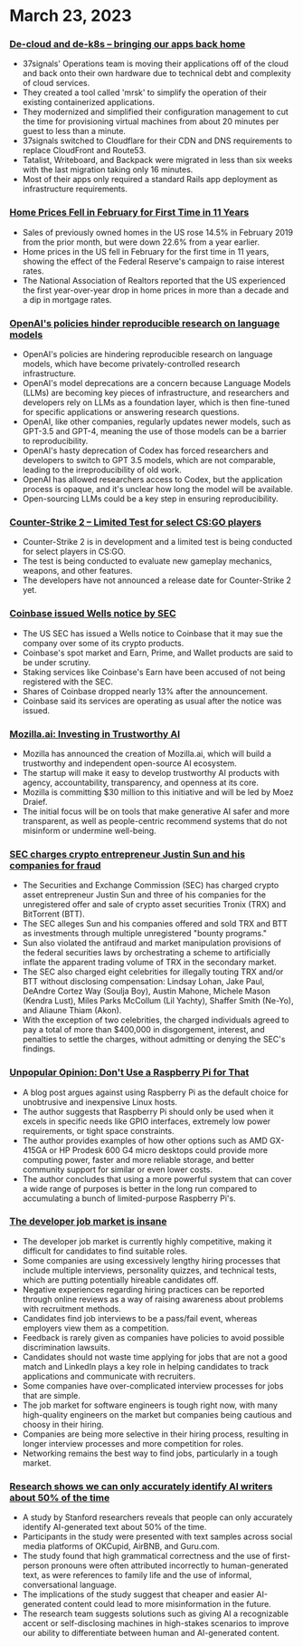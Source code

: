 
<Steps>

# March 23, 2023

### [De-cloud and de-k8s – bringing our apps back home](https://dev.37signals.com/bringing-our-apps-back-home/?ref=hackernewsgpt.com)

- 37signals' Operations team is moving their applications off of the cloud and back onto their own hardware due to technical debt and complexity of cloud services.
- They created a tool called 'mrsk' to simplify the operation of their existing containerized applications.
- They modernized and simplified their configuration management to cut the time for provisioning virtual machines from about 20 minutes per guest to less than a minute.
- 37signals switched to Cloudflare for their CDN and DNS requirements to replace CloudFront and Route53.
- Tatalist, Writeboard, and Backpack were migrated in less than six weeks with the last migration taking only 16 minutes.
- Most of their apps only required a standard Rails app deployment as infrastructure requirements.

### [Home Prices Fell in February for First Time in 11 Years](https://www.wsj.com/articles/home-prices-fell-in-february-for-first-time-in-11-years-73df0107?ref=hackernewsgpt.com)

- Sales of previously owned homes in the US rose 14.5% in February 2019 from the prior month, but were down 22.6% from a year earlier.
- Home prices in the US fell in February for the first time in 11 years, showing the effect of the Federal Reserve's campaign to raise interest rates.
- The National Association of Realtors reported that the US experienced the first year-over-year drop in home prices in more than a decade and a dip in mortgage rates.

### [OpenAI's policies hinder reproducible research on language models](https://aisnakeoil.substack.com/p/openais-policies-hinder-reproducible?ref=hackernewsgpt.com)

- OpenAI's policies are hindering reproducible research on language models, which have become privately-controlled research infrastructure.
- OpenAI's model deprecations are a concern because Language Models (LLMs) are becoming key pieces of infrastructure, and researchers and developers rely on LLMs as a foundation layer, which is then fine-tuned for specific applications or answering research questions.
- OpenAI, like other companies, regularly updates newer models, such as GPT-3.5 and GPT-4, meaning the use of those models can be a barrier to reproducibility.
- OpenAI's hasty deprecation of Codex has forced researchers and developers to switch to GPT 3.5 models, which are not comparable, leading to the irreproducibility of old work.
- OpenAI has allowed researchers access to Codex, but the application process is opaque, and it's unclear how long the model will be available.
- Open-sourcing LLMs could be a key step in ensuring reproducibility.

### [Counter-Strike 2 – Limited Test for select CS:GO players](https://counter-strike.net/cs2?ref=hackernewsgpt.com)

- Counter-Strike 2 is in development and a limited test is being conducted for select players in CS:GO.
- The test is being conducted to evaluate new gameplay mechanics, weapons, and other features.
- The developers have not announced a release date for Counter-Strike 2 yet.

### [Coinbase issued Wells notice by SEC](https://www.reuters.com/legal/coinbase-issued-wells-notice-by-sec-2023-03-22/?ref=hackernewsgpt.com)

- The US SEC has issued a Wells notice to Coinbase that it may sue the company over some of its crypto products.
- Coinbase's spot market and Earn, Prime, and Wallet products are said to be under scrutiny.
- Staking services like Coinbase's Earn have been accused of not being registered with the SEC.
- Shares of Coinbase dropped nearly 13% after the announcement.
- Coinbase said its services are operating as usual after the notice was issued.

### [Mozilla.ai: Investing in Trustworthy AI](https://blog.mozilla.org/en/mozilla/introducing-mozilla-ai-investing-in-trustworthy-ai/?ref=hackernewsgpt.com)

- Mozilla has announced the creation of Mozilla.ai, which will build a trustworthy and independent open-source AI ecosystem.
- The startup will make it easy to develop trustworthy AI products with agency, accountability, transparency, and openness at its core.
- Mozilla is committing $30 million to this initiative and will be led by Moez Draief.
- The initial focus will be on tools that make generative AI safer and more transparent, as well as people-centric recommend systems that do not misinform or undermine well-being.

### [SEC charges crypto entrepreneur Justin Sun and his companies for fraud](https://www.sec.gov/news/press-release/2023-59?ref=hackernewsgpt.com)

- The Securities and Exchange Commission (SEC) has charged crypto asset entrepreneur Justin Sun and three of his companies for the unregistered offer and sale of crypto asset securities Tronix (TRX) and BitTorrent (BTT).
- The SEC alleges Sun and his companies offered and sold TRX and BTT as investments through multiple unregistered "bounty programs."
- Sun also violated the antifraud and market manipulation provisions of the federal securities laws by orchestrating a scheme to artificially inflate the apparent trading volume of TRX in the secondary market.
- The SEC also charged eight celebrities for illegally touting TRX and/or BTT without disclosing compensation: Lindsay Lohan, Jake Paul, DeAndre Cortez Way (Soulja Boy), Austin Mahone, Michele Mason (Kendra Lust), Miles Parks McCollum (Lil Yachty), Shaffer Smith (Ne-Yo), and Aliaune Thiam (Akon).
- With the exception of two celebrities, the charged individuals agreed to pay a total of more than $400,000 in disgorgement, interest, and penalties to settle the charges, without admitting or denying the SEC's findings.

### [Unpopular Opinion: Don't Use a Raspberry Pi for That](https://set-inform.com/2021/08/24/unpopular-opinion-dont-use-a-raspberry-pi-for-that/?ref=hackernewsgpt.com)

- A blog post argues against using Raspberry Pi as the default choice for unobtrusive and inexpensive Linux hosts.
- The author suggests that Raspberry Pi should only be used when it excels in specific needs like GPIO interfaces, extremely low power requirements, or tight space constraints.
- The author provides examples of how other options such as AMD GX-415GA or HP Prodesk 600 G4 micro desktops could provide more computing power, faster and more reliable storage, and better community support for similar or even lower costs.
- The author concludes that using a more powerful system that can cover a wide range of purposes is better in the long run compared to accumulating a bunch of limited-purpose Raspberry Pi's.

### [The developer job market is insane](https://old.reddit.com/r/ExperiencedDevs/comments/11xq5cz/the_developer_job_market_is_insane_right_now/?ref=hackernewsgpt.com)

- The developer job market is currently highly competitive, making it difficult for candidates to find suitable roles.
- Some companies are using excessively lengthy hiring processes that include multiple interviews, personality quizzes, and technical tests, which are putting potentially hireable candidates off.
- Negative experiences regarding hiring practices can be reported through online reviews as a way of raising awareness about problems with recruitment methods.
- Candidates find job interviews to be a pass/fail event, whereas employers view them as a competition.
- Feedback is rarely given as companies have policies to avoid possible discrimination lawsuits.
- Candidates should not waste time applying for jobs that are not a good match and LinkedIn plays a key role in helping candidates to track applications and communicate with recruiters.
- Some companies have over-complicated interview processes for jobs that are simple.
- The job market for software engineers is tough right now, with many high-quality engineers on the market but companies being cautious and choosy in their hiring.
- Companies are being more selective in their hiring process, resulting in longer interview processes and more competition for roles.
- Networking remains the best way to find jobs, particularly in a tough market.

### [Research shows we can only accurately identify AI writers about 50% of the time](https://hai.stanford.edu/news/was-written-human-or-ai-tsu?ref=hackernewsgpt.com)

- A study by Stanford researchers reveals that people can only accurately identify AI-generated text about 50% of the time.
- Participants in the study were presented with text samples across social media platforms of OKCupid, AirBNB, and Guru.com.
- The study found that high grammatical correctness and the use of first-person pronouns were often attributed incorrectly to human-generated text, as were references to family life and the use of informal, conversational language.
- The implications of the study suggest that cheaper and easier AI-generated content could lead to more misinformation in the future.
- The research team suggests solutions such as giving AI a recognizable accent or self-disclosing machines in high-stakes scenarios to improve our ability to differentiate between human and AI-generated content.

</Steps>
